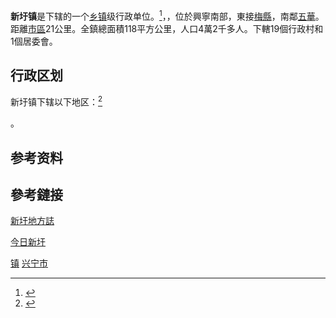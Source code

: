 {{中国乡级行政区|44/14/81/111/000}}

'''新圩镇'''是{{PRC admin/fullname|44/14/81/003/000|3}}下辖的一个[[乡镇|乡镇]]级行政单位。<ref>{{PRC admin/ref sgc|{{PRC admin/parent|44/14/81/111/000}}}}</ref>，，位於興寧南部，東接[[梅縣|梅縣]]，南鄰[[五華縣|五華]]。距離[[興田街道|市區]]21公里。全鎮總面積118平方公里，人口4萬2千多人。下轄19個行政村和1個居委會。

== 行政区划 ==
新圩镇下辖以下地区：<ref>{{PRC admin/ref sgc|44/14/81/111/000}}</ref>

{{PRC admin/children|44/14/81/111/000}}。

== 参考资料 ==
{{reflist}}
{{行政区划小作品}}
{{PRC admin/navcat|44/14/81/111/000}}

== 參考鏈接 ==
[http://www.xingning.gov.cn/xinxu/news/News_View.asp?NewsID=177/ 新圩地方誌]{{dead link|date=2018年3月 |bot=InternetArchiveBot |fix-attempted=yes }}

[http://www.xingning.gov.cn/xinxu/news/News_View.asp?NewsID=576/ 今日新圩]{{dead link|date=2018年3月 |bot=InternetArchiveBot |fix-attempted=yes }}

{{GD-stub}}
{{兴宁市行政区划}}

[[Category:兴宁市行政区划|镇]]
[[Category:梅州建制镇|兴宁市]]